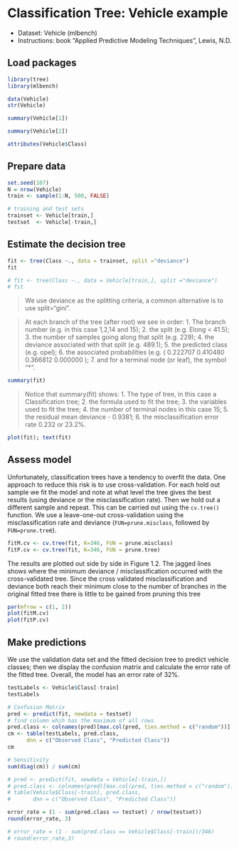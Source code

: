 # Classification Tree: Vehicle example


* Dataset: Vehicle (mlbench)
* Instructions: book "Applied Predictive Modeling Techniques", Lewis, N.D.

## Load packages

```r
library(tree)
library(mlbench)

data(Vehicle)
str(Vehicle)
```



```r
summary(Vehicle[1])
```



```r
summary(Vehicle[2])
```

```r
attributes(Vehicle$Class)
```

## Prepare data

```r
set.seed(107)
N = nrow(Vehicle)
train <- sample(1:N, 500, FALSE)
```

```r
# training and test sets
trainset <- Vehicle[train,]
testset  <- Vehicle[-train,]
```


## Estimate the decision tree

```r
fit <- tree(Class ~., data = trainset, split ="deviance")
fit
```


```r
# fit <- tree(Class ~., data = Vehicle[train,], split ="deviance")
# fit
```

> We use deviance as the splitting criteria, a common alternative is to use
split="gini".

> At each branch of the tree (after root) we see in order:
1. The branch number (e.g. in this case 1,2,14 and 15);
2. the split (e.g. Elong < 41.5);
3. the number of samples going along that split (e.g. 229);
4. the deviance associated with that split (e.g. 489.1);
5. the predicted class (e.g. opel);
6. the associated probabilities (e.g. ( 0.222707 0.410480 0.366812 0.000000
);
7. and for a terminal node (or leaf), the symbol "*".

```r
summary(fit)
```

> Notice that summary(fit) shows:
1. The type of tree, in this case a Classification tree;
2. the formula used to fit the tree;
3. the variables used to fit the tree;
4. the number of terminal nodes in this case 15;
5. the residual mean deviance - 0.9381;
6. the misclassification error rate 0.232 or 23.2%.

```r
plot(fit); text(fit)
```

## Assess model
Unfortunately, classification trees have a tendency to overfit the data. One
approach to reduce this risk is to use cross-validation. For each hold out
sample we fit the model and note at what level the tree gives the best results
(using deviance or the misclassification rate). Then we hold out a different
sample and repeat. This can be carried out using the `cv.tree()` function.
We use a leave-one-out cross-validation using the misclassification rate and
deviance (`FUN=prune.misclass`, followed by `FUN=prune.tre`e).

```r
fitM.cv <- cv.tree(fit, K=346, FUN = prune.misclass)
fitP.cv <- cv.tree(fit, K=346, FUN = prune.tree)
```

The results are plotted out side by side in Figure 1.2. The jagged lines
shows where the minimum deviance / misclassification occurred with the
cross-validated tree. Since the cross validated misclassification and deviance
both reach their minimum close to the number of branches in the original
fitted tree there is little to be gained from pruning this tree

```r
par(mfrow = c(1, 2))
plot(fitM.cv)
plot(fitP.cv)
```


## Make predictions
We use the validation data set and the fitted decision tree to predict vehicle
classes; then we display the confusion matrix and calculate the error rate of
the fitted tree. Overall, the model has an error rate of 32%.

```r
testLabels <- Vehicle$Class[-train]
testLabels
```


```r
# Confusion Matrix
pred <- predict(fit, newdata = testset)
# find column whih has the maximum of all rows 
pred.class <- colnames(pred)[max.col(pred, ties.method = c("random"))]
cm <- table(testLabels, pred.class, 
      dnn = c("Observed Class", "Predicted Class"))
cm
```

```r
# Sensitivity
sum(diag(cm)) / sum(cm)
```


```r
# pred <- predict(fit, newdata = Vehicle[-train,])
# pred.class <- colnames(pred)[max.col(pred, ties.method = c("random"))]
# table(Vehicle$Class[-train], pred.class, 
#       dnn = c("Observed Class", "Predicted Class"))
```

```r
error_rate = (1 - sum(pred.class == testset) / nrow(testset))
round(error_rate, 3)
```

```r
# error_rate = (1 - sum(pred.class == Vehicle$Class[-train])/346)
# round(error_rate,3)
```

